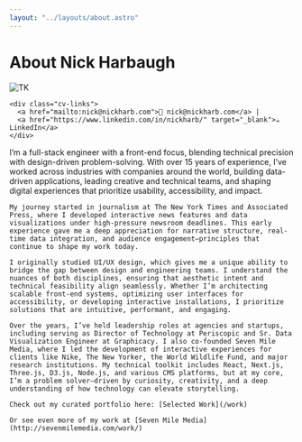 ```yaml
---
layout: "../layouts/about.astro"
---
```



# About Nick Harbaugh

<div class="about-content">
  <div class="about-header">
    <div class="image-about">
      <Image
        {...getCloudinaryImageUrl("https://res.cloudinary.com/delsdkwhm/image/upload/v1746151158/IMG_2883_CROP_q0910w.jpg", 960, 960, "fit", "center")}
        alt="TK"
      />
    </div>

    <div class="cv-links">
      <a href="mailto:nick@nickharb.com">📧 nick@nickharb.com</a> | 
      <a href="https://www.linkedin.com/in/nickharb/" target="_blank">☕️ LinkedIn</a>
    </div>
  </div>

  <div class="about-body">
    I’m a full-stack engineer with a front-end focus, blending technical precision with design-driven problem-solving. With over 15 years of experience, I’ve worked across industries with companies around the world, building data-driven applications, leading creative and technical teams, and shaping digital experiences that prioritize usability, accessibility, and impact.

    My journey started in journalism at The New York Times and Associated Press, where I developed interactive news features and data visualizations under high-pressure newsroom deadlines. This early experience gave me a deep appreciation for narrative structure, real-time data integration, and audience engagement—principles that continue to shape my work today.

    I originally studied UI/UX design, which gives me a unique ability to bridge the gap between design and engineering teams. I understand the nuances of both disciplines, ensuring that aesthetic intent and technical feasibility align seamlessly. Whether I’m architecting scalable front-end systems, optimizing user interfaces for accessibility, or developing interactive installations, I prioritize solutions that are intuitive, performant, and engaging.

    Over the years, I’ve held leadership roles at agencies and startups, including serving as Director of Technology at Periscopic and Sr. Data Visualization Engineer at Graphicacy. I also co-founded Seven Mile Media, where I led the development of interactive experiences for clients like Nike, The New Yorker, the World Wildlife Fund, and major research institutions. My technical toolkit includes React, Next.js, Three.js, D3.js, Node.js, and various CMS platforms, but at my core, I’m a problem solver—driven by curiosity, creativity, and a deep understanding of how technology can elevate storytelling.

    Check out my curated portfolio here: [Selected Work](/work)

    Or see even more of my work at [Seven Mile Media](http://sevenmilemedia.com/work/)
  </div>
</div>

